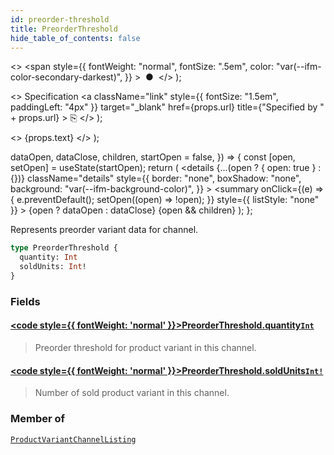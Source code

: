 ```yaml
---
id: preorder-threshold
title: PreorderThreshold
hide_table_of_contents: false
---
```


  <>
    <span
      style={{
        fontWeight: "normal",
        fontSize: ".5em",
        color: "var(--ifm-color-secondary-darkest)",
      }}
    >
      &nbsp;●&nbsp;
    </span>
  </>
);

  <>
    Specification
    <a
      className="link"
      style={{ fontSize: "1.5em", paddingLeft: "4px" }}
      target="\_blank"
      href={props.url}
      title={"Specified by " + props.url}
    >
      ⎘
    </a>
  </>
);

  <>
    <span className={props.class}>{props.text}</span>
  </>
);


  dataOpen,
  dataClose,
  children,
  startOpen = false,
}) => {
  const [open, setOpen] = useState(startOpen);
  return (
    <details
      {...(open ? { open: true } : {})}
      className="details"
      style={{
        border: "none",
        boxShadow: "none",
        background: "var(--ifm-background-color)",
      }}
    >
      <summary
        onClick={(e) => {
          e.preventDefault();
          setOpen((open) => !open);
        }}
        style={{ listStyle: "none" }}
      >
        {open ? dataOpen : dataClose}
      </summary>
      {open && children}
    </details>
  );
};

Represents preorder variant data for channel.

```graphql
type PreorderThreshold {
  quantity: Int
  soldUnits: Int!
}
```

### Fields

#### [<code style={{ fontWeight: 'normal' }}>PreorderThreshold.<b>quantity</b></code>](#)<Bullet />[`Int`](../../../api-reference/miscellaneous/scalars/int) <Badge class="badge badge--secondary" text="scalar"/>

> Preorder threshold for product variant in this channel.

#### [<code style={{ fontWeight: 'normal' }}>PreorderThreshold.<b>soldUnits</b></code>](#)<Bullet />[`Int!`](../../../api-reference/miscellaneous/scalars/int) <Badge class="badge badge--secondary" text="non-null"/> <Badge class="badge badge--secondary" text="scalar"/>

> Number of sold product variant in this channel.

### Member of

[`ProductVariantChannelListing`](../../../api-reference/products/objects/product-variant-channel-listing) <Badge class="badge badge--secondary" text="object"/>
